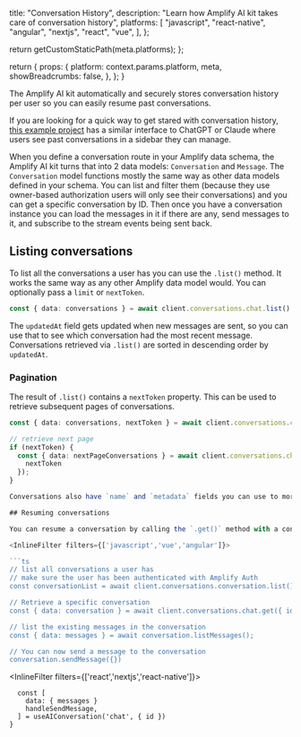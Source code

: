 
  title: "Conversation History",
  description:
    "Learn how Amplify AI kit takes care of conversation history",
  platforms: [
    "javascript",
    "react-native",
    "angular",
    "nextjs",
    "react",
    "vue",
  ],
};

  return getCustomStaticPath(meta.platforms);
};

  return {
    props: {
      platform: context.params.platform,
      meta,
      showBreadcrumbs: false,
    },
  };
}

The Amplify AI kit automatically and securely stores conversation history per user so you can easily resume past conversations. 

<Callout>

If you are looking for a quick way to get stared with conversation history, [this example project](https://github.com/aws-samples/amplify-ai-examples/tree/main/claude-ai) has a similar interface to ChatGPT or Claude where users see past conversations in a sidebar they can manage. 

</Callout>

When you define a conversation route in your Amplify data schema, the Amplify AI kit turns that into 2 data models: `Conversation` and `Message`. The `Conversation` model functions mostly the same way as other data models defined in your schema. You can list and filter them (because they use owner-based authorization users will only see their conversations) and you can get a specific conversation by ID. Then once you have a conversation instance you can load the messages in it if there are any, send messages to it, and subscribe to the stream events being sent back. 


## Listing conversations

To list all the conversations a user has you can use the `.list()` method. It works the same way as any other Amplify data model would. You can optionally pass a `limit` or `nextToken`.

```ts
const { data: conversations } = await client.conversations.chat.list()
```

The `updatedAt` field gets updated when new messages are sent, so you can use that to see which conversation had the most recent message. Conversations retrieved via `.list()` are sorted in descending order by `updatedAt`.

### Pagination
The result of `.list()` contains a `nextToken` property. This can be used to retrieve subsequent pages of conversations.

```ts
const { data: conversations, nextToken } = await client.conversations.chat.list();

// retrieve next page
if (nextToken) { 
  const { data: nextPageConversations } = await client.conversations.chat.list({ 
    nextToken 
  });
}

Conversations also have `name` and `metadata` fields you can use to more easily find and resume past conversations. `name` is a string and `metadata` is a JSON object so you can store any extra information you need. 

## Resuming conversations

You can resume a conversation by calling the `.get()` method with a conversation ID. Both `.create()` and `.get()` return the a conversation instance. 

<InlineFilter filters={['javascript','vue','angular']}>

```ts
// list all conversations a user has
// make sure the user has been authenticated with Amplify Auth
const conversationList = await client.conversations.conversation.list();

// Retrieve a specific conversation
const { data: conversation } = await client.conversations.chat.get({ id: conversationList[0].id });

// list the existing messages in the conversation
const { data: messages } = await conversation.listMessages();

// You can now send a message to the conversation
conversation.sendMessage({})
```

</InlineFilter>

<InlineFilter filters={['react','nextjs','react-native']}>

```tsx
  const [
    data: { messages }
    handleSendMessage,
  ] = useAIConversation('chat', { id })
}
```

</InlineFilter>

